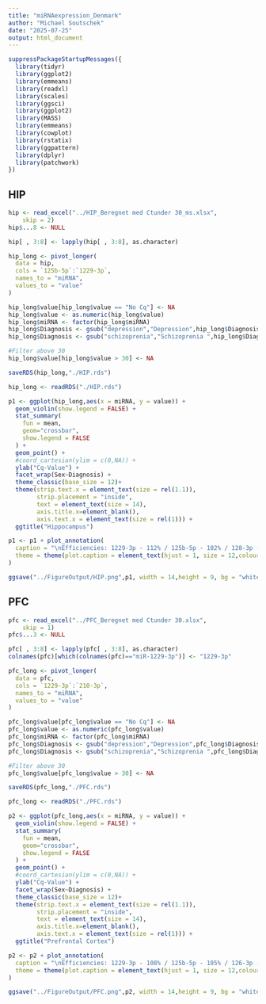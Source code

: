 ---
title: "miRNAexpression_Denmark"
author: "Michael Soutschek"
date: "2025-07-25"
output: html_document
---


```{r}
suppressPackageStartupMessages({
  library(tidyr)
  library(ggplot2)
  library(emmeans)
  library(readxl)
  library(scales)
  library(ggsci)
  library(ggplot2)
  library(MASS)
  library(emmeans)
  library(cowplot)
  library(rstatix)
  library(ggpattern)
  library(dplyr)
  library(patchwork)
})
```

########
## HIP
```{r}
hip <- read_excel("../HIP_Beregnet med Ctunder 30_ms.xlsx", 
    skip = 2)
hip$...8 <- NULL
```

```{r}
hip[ , 3:8] <- lapply(hip[ , 3:8], as.character)
```


```{r}
hip_long <- pivot_longer(
  data = hip,
  cols = `125b-5p`:`1229-3p`,
  names_to = "miRNA",
  values_to = "value"
)
```

```{r}
hip_long$value[hip_long$value == "No Cq"] <- NA
hip_long$value <- as.numeric(hip_long$value)
hip_long$miRNA <- factor(hip_long$miRNA)
hip_long$Diagnosis <- gsub("depression","Depression",hip_long$Diagnosis)
hip_long$Diagnosis <- gsub("schizoprenia","Schizoprenia ",hip_long$Diagnosis)
```

```{r}
#Filter above 30
hip_long$value[hip_long$value > 30] <- NA
```

```{r}
saveRDS(hip_long,"./HIP.rds")
```

```{r}
hip_long <- readRDS("./HIP.rds")
```


```{r}
p1 <- ggplot(hip_long,aes(x = miRNA, y = value)) +
  geom_violin(show.legend = FALSE) +
  stat_summary(
    fun = mean,
    geom="crossbar",
    show.legend = FALSE
  ) +
  geom_point() +
  #coord_cartesian(ylim = c(0,NA)) +
  ylab("Cq-Value") +
  facet_wrap(Sex~Diagnosis) +
  theme_classic(base_size = 12)+
  theme(strip.text.x = element_text(size = rel(1.1)),
        strip.placement = "inside",
        text = element_text(size = 14),
        axis.title.x=element_blank(),
        axis.text.x = element_text(size = rel(1))) +
  ggtitle("Hippocampus") 

p1 <- p1 + plot_annotation(
  caption = "\nEfficiencies: 1229-3p - 112% / 125b-5p - 102% / 128-3p - 106% / 146a-5p - 102% / 210-3p - 101%  / 485-5p - 91%",
  theme = theme(plot.caption = element_text(hjust = 1, size = 12,colour = "grey36",face = "italic"))
)

ggsave("../FigureOutput/HIP.png",p1, width = 14,height = 9, bg = "white")
```




########
## PFC
```{r}
pfc <- read_excel("../PFC_Beregnet med Ctunder 30.xlsx", 
    skip = 1)
pfc$...3 <- NULL
```





```{r}
pfc[ , 3:8] <- lapply(pfc[ , 3:8], as.character)
colnames(pfc)[which(colnames(pfc)=="miR-1229-3p")] <- "1229-3p"
```


```{r}
pfc_long <- pivot_longer(
  data = pfc,
  cols = `1229-3p`:`210-3p`,
  names_to = "miRNA",
  values_to = "value"
)
```

```{r}
pfc_long$value[pfc_long$value == "No Cq"] <- NA
pfc_long$value <- as.numeric(pfc_long$value)
pfc_long$miRNA <- factor(pfc_long$miRNA)
pfc_long$Diagnosis <- gsub("depression","Depression",pfc_long$Diagnosis)
pfc_long$Diagnosis <- gsub("schizoprenia","Schizoprenia ",pfc_long$Diagnosis)
```

```{r}
#Filter above 30
pfc_long$value[pfc_long$value > 30] <- NA
```

```{r}
saveRDS(pfc_long,"./PFC.rds")
```

```{r}
pfc_long <- readRDS("./PFC.rds")
```


```{r}
p2 <- ggplot(pfc_long,aes(x = miRNA, y = value)) +
  geom_violin(show.legend = FALSE) +
  stat_summary(
    fun = mean,
    geom="crossbar",
    show.legend = FALSE
  ) +
  geom_point() +
  #coord_cartesian(ylim = c(0,NA)) +
  ylab("Cq-Value") +
  facet_wrap(Sex~Diagnosis) +
  theme_classic(base_size = 12)+
  theme(strip.text.x = element_text(size = rel(1.1)),
        strip.placement = "inside",
        text = element_text(size = 14),
        axis.title.x=element_blank(),
        axis.text.x = element_text(size = rel(1))) +
  ggtitle("Prefrontal Cortex") 

p2 <- p2 + plot_annotation(
  caption = "\nEfficiencies: 1229-3p - 108% / 125b-5p - 105% / 126-3p - 103% / 128-3p - 103% / 146a-5p - 105% / 191-5p - 103% / 210-3p - 107%",
  theme = theme(plot.caption = element_text(hjust = 1, size = 12,colour = "grey36",face = "italic"))
)

ggsave("../FigureOutput/PFC.png",p2, width = 14,height = 9, bg = "white")
```

















